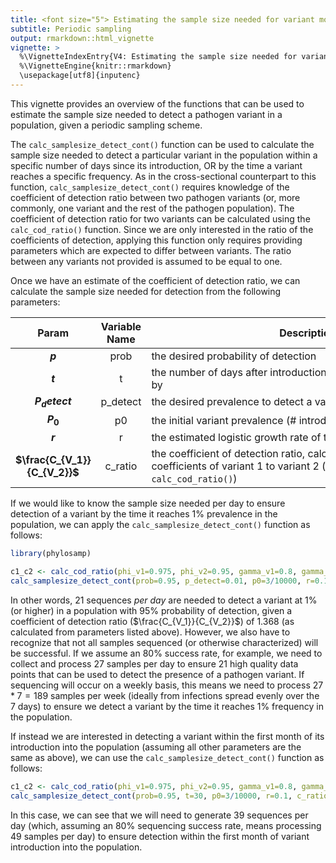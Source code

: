```yaml
---
title: <font size="5"> Estimating the sample size needed for variant monitoring </font>
subtitle: Periodic sampling
output: rmarkdown::html_vignette
vignette: >
  %\VignetteIndexEntry{V4: Estimating the sample size needed for variant monitoring (periodic)}
  %\VignetteEngine{knitr::rmarkdown}
  \usepackage[utf8]{inputenc}
---
```


<style type="text/css">

h1.title {
  font-size: 18px
}

</style>

This vignette provides an overview of the functions that can be used to estimate the sample size needed to detect a pathogen variant in a population, given a periodic sampling scheme.

The `calc_samplesize_detect_cont()` function can be used to calculate the sample size needed to detect a particular variant in the population within a specific number of days since its introduction, OR by the time a variant reaches a specific frequency. As in the cross-sectional counterpart to this function, `calc_samplesize_detect_cont()` requires knowledge of the coefficient of detection ratio between two pathogen variants (or, more commonly, one variant and the rest of the pathogen population). The coefficient of detection ratio for two variants can be calculated using the `calc_cod_ratio()` function. Since we are only interested in the ratio of the coefficients of detection, applying this function only requires providing parameters which are expected to differ between variants. The ratio between any variants not provided is assumed to be equal to one.

Once we have an estimate of the coefficient of detection ratio, we can calculate the sample size needed for detection from the following parameters:

| Param | Variable Name | <span style="display: inline-block; width:500px">Description</span> |
|:-----:|:-------------:|-------------|
|   **$p$**   |       prob       | the desired probability of detection           |
|   **$t$**   |       t       | the number of days after introduction a variant should be detected by          |
|   **$P_detect$**   |       p_detect       | the desired prevalence to detect a variant by          |
|   **$P_0$**   |       p0       | the initial variant prevalence (# introductions / population size)          |
|   **$r$**   |       r       | the estimated logistic growth rate of the variant (per day)         |
|   **$\frac{C_{V_1}}{C_{V_2}}$**   |       c_ratio       | the coefficient of detection ratio, calculated as the ratio of the coefficients of variant 1 to variant 2 (can be calculated using `calc_cod_ratio()`)           |

If we would like to know the sample size needed per day to ensure detection of a variant by the time it reaches 1% prevalence in the population, we can apply the `calc_samplesize_detect_cont()` function as follows:

```r
library(phylosamp)
```

```r

c1_c2 <- calc_cod_ratio(phi_v1=0.975, phi_v2=0.95, gamma_v1=0.8, gamma_v2=0.6)
calc_samplesize_detect_cont(prob=0.95, p_detect=0.01, p0=3/10000, r=0.1, c_ratio=c1_c2)

```

In other words, 21 sequences *per day* are needed to detect a variant at 1% (or higher) in a population with 95% probability of detection, given a coefficient of detection ratio ($\frac{C_{V_1}}{C_{V_2}}$) of 1.368 (as calculated from parameters listed above). However, we also have to recognize that not all samples sequenced (or otherwise characterized) will be successful. If we assume an 80% success rate, for example, we need to collect and process 27 samples per day to ensure 21 high quality data points that can be used to detect the presence of a pathogen variant. If sequencing will occur on a weekly basis, this means we need to process $27*7=189$ samples per week (ideally from infections spread evenly over the 7 days) to ensure we detect a variant by the time it reaches 1% frequency in the population.

If instead we are interested in detecting a variant within the first month of its introduction into the population (assuming all other parameters are the same as above), we can use the `calc_samplesize_detect_cont()` function as follows:

```r

c1_c2 <- calc_cod_ratio(phi_v1=0.975, phi_v2=0.95, gamma_v1=0.8, gamma_v2=0.6)
calc_samplesize_detect_cont(prob=0.95, t=30, p0=3/10000, r=0.1, c_ratio=c1_c2)

```

In this case, we can see that we will need to generate 39 sequences per day (which, assuming an 80% sequencing success rate, means processing 49 samples per day) to ensure detection within the first month of variant introduction into the population.
